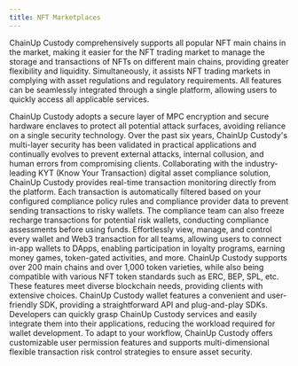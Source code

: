 ```yaml
---
title: NFT Marketplaces
---
```


ChainUp Custody comprehensively supports all popular NFT main chains in the market, making it easier for the NFT trading market to manage the storage and transactions of NFTs on different main chains, providing greater flexibility and liquidity. Simultaneously, it assists NFT trading markets in complying with asset regulations and regulatory requirements. All features can be seamlessly integrated through a single platform, allowing users to quickly access all applicable services.

<Accordion title="Secure Wallet Architecture">
ChainUp Custody adopts a secure layer of MPC encryption and secure hardware enclaves to protect all potential attack surfaces, avoiding reliance on a single security technology. Over the past six years, ChainUp Custody's multi-layer security has been validated in practical applications and continually evolves to prevent external attacks, internal collusion, and human errors from compromising clients.
</Accordion>
<Accordion title="KYT and AML Integration">
Collaborating with the industry-leading KYT (Know Your Transaction) digital asset compliance solution, ChainUp Custody provides real-time transaction monitoring directly from the platform. Each transaction is automatically filtered based on your configured compliance policy rules and compliance provider data to prevent sending transactions to risky wallets. The compliance team can also freeze recharge transactions for potential risk wallets, conducting compliance assessments before using funds.
</Accordion>
<Accordion title="Web3 Command Center">
Effortlessly view, manage, and control every wallet and Web3 transaction for all teams, allowing users to connect in-app wallets to DApps, enabling participation in loyalty programs, earning money games, token-gated activities, and more.
</Accordion>
<Accordion title="Multi-Chain Support and NFT Standards">
ChainUp Custody supports over 200 main chains and over 1,000 token varieties, while also being compatible with various NFT token standards such as ERC, BEP, SPL, etc. These features meet diverse blockchain needs, providing clients with extensive choices.
</Accordion>
<Accordion title="Easy-Integration SDK">
ChainUp Custody wallet features a convenient and user-friendly SDK, providing a straightforward API and plug-and-play SDKs. Developers can quickly grasp ChainUp Custody services and easily integrate them into their applications, reducing the workload required for wallet development.
</Accordion>
<Accordion title="Powerful Policy Engine">
To adapt to your workflow, ChainUp Custody offers customizable user permission features and supports multi-dimensional flexible transaction risk control strategies to ensure asset security.
</Accordion>